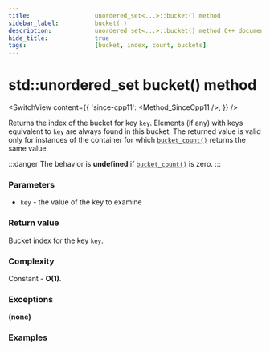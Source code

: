```yaml
---
title:					unordered_set<...>::bucket() method
sidebar_label:			bucket( )
description:			unordered_set<...>::bucket() method C++ documentation
hide_title:				true
tags:					[bucket, index, count, buckets]
---
```



<!----------------- Codes ---------------------->

<!-- bucket() -->

# std::unordered_set bucket() method

<SwitchView content={{
    'since-cpp11': <Method_SinceCpp11 />,
    }} />

Returns the index of the bucket for key `key`.
Elements (if any) with keys equivalent to `key` are always found in this bucket.
The returned value is valid only for instances of the container for which [`bucket_count()`](/docs/std/containers/sets/unordered-set/bucket_count) returns the same value.

:::danger 
The behavior is **undefined** if [`bucket_count()`](/docs/std/containers/sets/unordered-set/bucket_count) is zero.
:::

### Parameters

 - `key` - the value of the key to examine

### Return value

Bucket index for the key `key`.

### Complexity

Constant - **O(1)**.

### Exceptions

**(none)**

### Examples

<ImproveSection />
